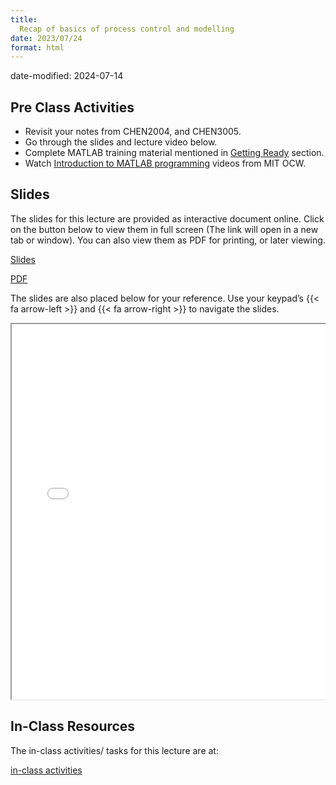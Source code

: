 ```yaml
---
title: 
  Recap of basics of process control and modelling
date: 2023/07/24
format: html
---
```

date-modified: 2024-07-14

## Pre Class Activities

- Revisit your notes from CHEN2004, and CHEN3005. 
- Go through the slides and lecture video below. 
- Complete MATLAB training material mentioned in [Getting
  Ready](../../info/index.qmd) section.  
- Watch [Introduction to MATLAB
  programming](https://ocw.mit.edu/courses/18-s997-introduction-to-matlab-programming-fall-2011/pages/library/videos/)
  videos from MIT OCW.

## Slides

The slides for this lecture are provided as interactive document online. Click
on the button below to view them in full screen (The link will open in a new tab
or window). You can also view them as PDF for printing, or later viewing.  

:::{.grid}
::: {.g-col-1}
[Slides](../../slides/01-recap/index.qmd){target="_blank" .btn .btn-success .btn-lg role="button"}

:::

::: {.g-col-1}
[PDF](../../slides/01-recap/01-recap.pdf){target="_blank" .btn .btn-info .btn-lg role="button"}

:::
:::

The slides are also placed below for your reference. Use your keypad's
{{< fa arrow-left >}} and {{< fa arrow-right >}} to navigate the slides.

::: {.container style="position: relative;overflow: hidden;width:
100%;min-height:600px;"}
<iframe src="../../slides/01-recap/"
style="position=absolute;top: 0;left: 0;bottom: 0;right: 0;width:
100%;min-height:600px;"></iframe>
:::

<!--
## Videos

## Lecture notes

Detailed lecture notes are available for this lecture. 
You can browse them by
clicking on the link below. 
You can also download them in various formats from
the link. 

:::{.grid}
::: {.g-col-3}
[Lecture Notes](../../notes/01-recap/index.qmd){.btn .btn-success .btn-lg role="button"}

:::
:::
-->

## In-Class Resources

The in-class activities/ tasks for this lecture are at:

:::{.grid}
::: {.g-col-5}

[in-class activities](../../notes/01-recap/in-class-activities.qmd){.btn .btn-success .btn-lg role="button"}

:::
:::




